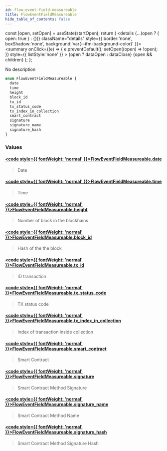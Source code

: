 ```yaml
---
id: flow-event-field-measureable
title: FlowEventFieldMeasureable
hide_table_of_contents: false
---
```







  const [open, setOpen] = useState(startOpen);
  return (
    <details {...(open ? { open: true } : {})} className="details" style={{ border:'none', boxShadow:'none', background:'var(--ifm-background-color)' }}>
      <summary
        onClick={(e) => {
          e.preventDefault();
          setOpen((open) => !open);
        }}
        style={{ listStyle:'none' }}
      >
      {open ? dataOpen : dataClose}
      </summary>
      {open && children}
    </details>
  );
};








No description


```graphql
enum FlowEventFieldMeasureable {
  date
  time
  height
  block_id
  tx_id
  tx_status_code
  tx_index_in_collection
  smart_contract
  signature
  signature_name
  signature_hash
}
```




### Values

#### [<code style={{ fontWeight: 'normal' }}>FlowEventFieldMeasureable.<b>date</b></code>](#)  
> 
> 
> Date
> 

#### [<code style={{ fontWeight: 'normal' }}>FlowEventFieldMeasureable.<b>time</b></code>](#)  
> 
> 
> Time
> 

#### [<code style={{ fontWeight: 'normal' }}>FlowEventFieldMeasureable.<b>height</b></code>](#)  
> 
> 
> Number of block in the blockhains
> 

#### [<code style={{ fontWeight: 'normal' }}>FlowEventFieldMeasureable.<b>block_id</b></code>](#)  
> 
> 
> Hash of the the block
> 

#### [<code style={{ fontWeight: 'normal' }}>FlowEventFieldMeasureable.<b>tx_id</b></code>](#)  
> 
> 
> ID transaction
> 

#### [<code style={{ fontWeight: 'normal' }}>FlowEventFieldMeasureable.<b>tx_status_code</b></code>](#)  
> 
> 
> TX status code
> 

#### [<code style={{ fontWeight: 'normal' }}>FlowEventFieldMeasureable.<b>tx_index_in_collection</b></code>](#)  
> 
> 
> Index of transaction inside collection
> 

#### [<code style={{ fontWeight: 'normal' }}>FlowEventFieldMeasureable.<b>smart_contract</b></code>](#)  
> 
> 
> Smart Contract
> 

#### [<code style={{ fontWeight: 'normal' }}>FlowEventFieldMeasureable.<b>signature</b></code>](#)  
> 
> 
> Smart Contract Method Signature
> 

#### [<code style={{ fontWeight: 'normal' }}>FlowEventFieldMeasureable.<b>signature_name</b></code>](#)  
> 
> 
> Smart Contract Method Name
> 

#### [<code style={{ fontWeight: 'normal' }}>FlowEventFieldMeasureable.<b>signature_hash</b></code>](#)  
> 
> 
> Smart Contract Method Signature Hash
> 



